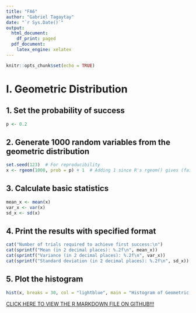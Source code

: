 ---
title: "FA6"
author: "Gabriel Tagaytay"
date: "`r Sys.Date()`"
output:
  html_document:
    df_print: paged
  pdf_document:
    latex_engine: xelatex
---

```{r setup, include=FALSE}
knitr::opts_chunk$set(echo = TRUE)
```

# I. Geometric Distribution  

## 1. Set the probability of success
```{r}
p <- 0.2
```

## 2. Generate 1000 random variables from the geometric distribution
```{r}
set.seed(123)  # For reproducibility
x <- rgeom(1000, prob = p) + 1  # Adding 1 since R's rgeom() gives (failures before first success)
```

## 3. Calculate basic statistics
```{r}
mean_x <- mean(x)
var_x <- var(x)
sd_x <- sd(x)
```

## 4. Print the results with specified format
```{r}
cat("Number of trials required to achieve first success:\n")
cat(sprintf("Mean (in 2 decimal places): %.2f\n", mean_x))
cat(sprintf("Variance (in 2 decimal places): %.2f\n", var_x))
cat(sprintf("Standard deviation (in 2 decimal places): %.2f\n", sd_x))
```

## 5. Plot the histogram
```{r}
hist(x, breaks = 30, col = "lightblue", main = "Histogram of Geometric Distribution", xlab = "Number of Trials", ylab = "Frequency")
```

[CLICK HERE TO VIEW THE R MARKDOWN FILE ON GITHUB!!!](https://github.com/gabriyeeel/Formattive-Assessments-Files/blob/main/FA5.Rmd)